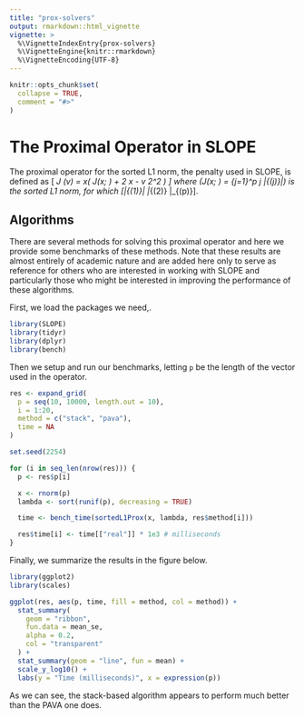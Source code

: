 ```yaml
---
title: "prox-solvers"
output: rmarkdown::html_vignette
vignette: >
  %\VignetteIndexEntry{prox-solvers}
  %\VignetteEngine{knitr::rmarkdown}
  %\VignetteEncoding{UTF-8}
---
```


```r
knitr::opts_chunk$set(
  collapse = TRUE,
  comment = "#>"
)
```

# The Proximal Operator in SLOPE

The proximal operator for the sorted L1 norm, the penalty used in SLOPE,
is defined as
\[
  \operatorname{prox}_J (v) = 
    \operatorname*{arg\,min}_x\left( J(x; \lambda) + \frac 1 2 \lVert x - v \rVert_2^2 \right)
\]
where \(J(x; \lambda) = \sum_{j=1}^p \lambda_j |\beta_{(j)}|\) is the
sorted L1 norm, for which
\[|\beta_{(1)}| \geq |\beta_{(2)} \geq \cdots \geq |\beta_{(p)}\].

## Algorithms

There are several methods for solving this proximal operator and here
we provide some benchmarks of these methods. Note that these results are 
almost entirely of academic nature and are added here only to serve as
reference for others who are interested in working with SLOPE and particularly
those who might be interested in improving the performance of these 
algorithms.

First, we load the packages we need,.

```r
library(SLOPE)
library(tidyr)
library(dplyr)
library(bench)
```

Then we setup and run our benchmarks, letting `p` be the length of the 
vector used in the operator. 

```r
res <- expand_grid(
  p = seq(10, 10000, length.out = 10),
  i = 1:20,
  method = c("stack", "pava"),
  time = NA
)

set.seed(2254)

for (i in seq_len(nrow(res))) {
  p <- res$p[i]

  x <- rnorm(p)
  lambda <- sort(runif(p), decreasing = TRUE)

  time <- bench_time(sortedL1Prox(x, lambda, res$method[i]))

  res$time[i] <- time[["real"]] * 1e3 # milliseconds
}
```

Finally, we summarize the results in the figure below.

```r
library(ggplot2)
library(scales)

ggplot(res, aes(p, time, fill = method, col = method)) +
  stat_summary(
    geom = "ribbon",
    fun.data = mean_se,
    alpha = 0.2,
    col = "transparent"
  ) +
  stat_summary(geom = "line", fun = mean) +
  scale_y_log10() +
  labs(y = "Time (milliseconds)", x = expression(p))
```

As we can see, the stack-based algorithm appears to perform much better
than the PAVA one does.

